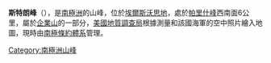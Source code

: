 {{coord|79|56|S|82|18|W|display=title}}

'''斯特朗峰'''（{{lang-en|Strong Peak}}），是[[南極洲|南極洲]]的山峰，位於[[埃爾斯沃思地|埃爾斯沃思地]]，處於[[帕里什峰|帕里什峰]]西南面6公里，屬於[[企業山|企業山]]的一部分，[[美國地質調查局|美國地質調查局]]根據測量和該國海軍的空中照片繪入地圖，現時由[[南極條約體系|南極條約體系]]管理。

{{DEFAULTSORT:Strong Peak}}
[[Category:南極洲山峰|Category:南極洲山峰]]


{{EllsworthLand-geo-stub}}